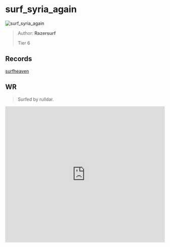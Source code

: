 
# surf_syria_again

![surf_syria_again](https://raw.githubusercontent.com/Sayt123/SurfMapPics/Maps-and-bonuses/csgo/surf_syria_again.jpg)

> Author: **Razersurf**
>
> Tier 6

## Records

[surfheaven](https://surfheaven.eu/map/surf_syria_again)

## WR

> Surfed by rulldar.

<iframe
width="100%"
height="430"
src="https://www.youtube.com/embed/O8i4ePvYEk8"
frameborder="0"
allow="accelerometer; autoplay; clipboard-write; encrypted-media; gyroscope; picture-in-picture"
allowFullScreen
/>

```md

[Surf Timer] - zackdar finished in 01:14:66 (WR -00:00:58). Improving by 00:00:68
[Surf Timer] - zackdar beat the map record! Rank: 1/732

Previous WR holder: rulldar (Joshua rank 2)


```
                